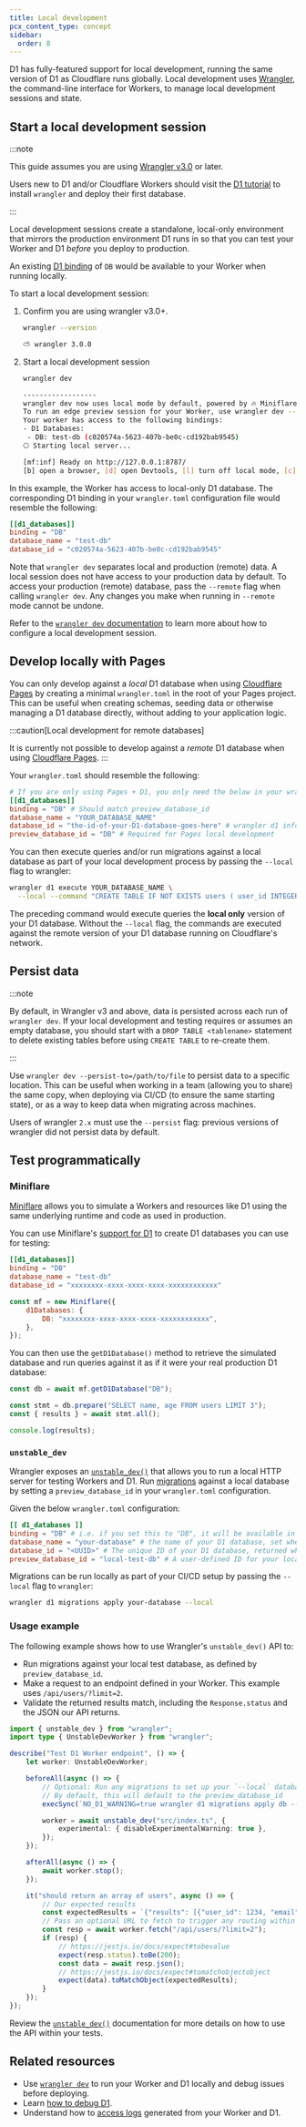 ```yaml
---
title: Local development
pcx_content_type: concept
sidebar:
  order: 8
---
```


D1 has fully-featured support for local development, running the same version of D1 as Cloudflare runs globally. Local development uses [Wrangler](/workers/wrangler/install-and-update/), the command-line interface for Workers, to manage local development sessions and state.

## Start a local development session

:::note

This guide assumes you are using [Wrangler v3.0](https://blog.cloudflare.com/wrangler3/) or later.

Users new to D1 and/or Cloudflare Workers should visit the [D1 tutorial](/d1/get-started/) to install `wrangler` and deploy their first database.

:::

Local development sessions create a standalone, local-only environment that mirrors the production environment D1 runs in so that you can test your Worker and D1 _before_ you deploy to production.

An existing [D1 binding](/workers/wrangler/configuration/#d1-databases) of `DB` would be available to your Worker when running locally.

To start a local development session:

1. Confirm you are using wrangler v3.0+.

   ```sh
   wrangler --version
   ```

   ```sh output
   ⛅️ wrangler 3.0.0
   ```

2. Start a local development session

   ```sh
   wrangler dev
   ```

   ```sh output
   ------------------
   wrangler dev now uses local mode by default, powered by 🔥 Miniflare and 👷 workerd.
   To run an edge preview session for your Worker, use wrangler dev --remote
   Your worker has access to the following bindings:
   - D1 Databases:
   	- DB: test-db (c020574a-5623-407b-be0c-cd192bab9545)
   ⎔ Starting local server...

   [mf:inf] Ready on http://127.0.0.1:8787/
   [b] open a browser, [d] open Devtools, [l] turn off local mode, [c] clear console, [x] to exit
   ```

In this example, the Worker has access to local-only D1 database. The corresponding D1 binding in your `wrangler.toml` configuration file would resemble the following:

```toml title="wrangler.toml"
[[d1_databases]]
binding = "DB"
database_name = "test-db"
database_id = "c020574a-5623-407b-be0c-cd192bab9545"
```

Note that `wrangler dev` separates local and production (remote) data. A local session does not have access to your production data by default. To access your production (remote) database, pass the `--remote` flag when calling `wrangler dev`. Any changes you make when running in `--remote` mode cannot be undone.

Refer to the [`wrangler dev` documentation](/workers/wrangler/commands/#dev) to learn more about how to configure a local development session.

## Develop locally with Pages

You can only develop against a _local_ D1 database when using [Cloudflare Pages](/pages/) by creating a minimal `wrangler.toml` in the root of your Pages project. This can be useful when creating schemas, seeding data or otherwise managing a D1 database directly, without adding to your application logic.

:::caution[Local development for remote databases]

It is currently not possible to develop against a _remote_ D1 database when using [Cloudflare Pages](/pages/).
:::

Your `wrangler.toml` should resemble the following:

```toml
# If you are only using Pages + D1, you only need the below in your wrangler.toml to interact with D1 locally.
[[d1_databases]]
binding = "DB" # Should match preview_database_id
database_name = "YOUR_DATABASE_NAME"
database_id = "the-id-of-your-D1-database-goes-here" # wrangler d1 info YOUR_DATABASE_NAME
preview_database_id = "DB" # Required for Pages local development
```

You can then execute queries and/or run migrations against a local database as part of your local development process by passing the `--local` flag to wrangler:

```bash
wrangler d1 execute YOUR_DATABASE_NAME \
  --local --command "CREATE TABLE IF NOT EXISTS users ( user_id INTEGER PRIMARY KEY, email_address TEXT, created_at INTEGER, deleted INTEGER, settings TEXT);"
```

The preceding command would execute queries the **local only** version of your D1 database. Without the `--local` flag, the commands are executed against the remote version of your D1 database running on Cloudflare's network.

## Persist data

:::note

By default, in Wrangler v3 and above, data is persisted across each run of `wrangler dev`. If your local development and testing requires or assumes an empty database, you should start with a `DROP TABLE <tablename>` statement to delete existing tables before using `CREATE TABLE` to re-create them.

:::

Use `wrangler dev --persist-to=/path/to/file` to persist data to a specific location. This can be useful when working in a team (allowing you to share) the same copy, when deploying via CI/CD (to ensure the same starting state), or as a way to keep data when migrating across machines.

Users of wrangler `2.x` must use the `--persist` flag: previous versions of wrangler did not persist data by default.

## Test programmatically

### Miniflare

[Miniflare](https://miniflare.dev/) allows you to simulate a Workers and resources like D1 using the same underlying runtime and code as used in production.

You can use Miniflare's [support for D1](https://miniflare.dev/storage/d1) to create D1 databases you can use for testing:

```toml
[[d1_databases]]
binding = "DB"
database_name = "test-db"
database_id = "xxxxxxxx-xxxx-xxxx-xxxx-xxxxxxxxxxxx"
```

```js
const mf = new Miniflare({
	d1Databases: {
		DB: "xxxxxxxx-xxxx-xxxx-xxxx-xxxxxxxxxxxx",
	},
});
```

You can then use the `getD1Database()` method to retrieve the simulated database and run queries against it as if it were your real production D1 database:

```js
const db = await mf.getD1Database("DB");

const stmt = db.prepare("SELECT name, age FROM users LIMIT 3");
const { results } = await stmt.all();

console.log(results);
```

### `unstable_dev`

Wrangler exposes an [`unstable_dev()`](/workers/wrangler/api/) that allows you to run a local HTTP server for testing Workers and D1. Run [migrations](/d1/reference/migrations/) against a local database by setting a `preview_database_id` in your `wrangler.toml` configuration.

Given the below `wrangler.toml` configuration:

```toml
[[ d1_databases ]]
binding = "DB" # i.e. if you set this to "DB", it will be available in your Worker at `env.DB`
database_name = "your-database" # the name of your D1 database, set when created
database_id = "<UUID>" # The unique ID of your D1 database, returned when you create your database or run `
preview_database_id = "local-test-db" # A user-defined ID for your local test database.
```

Migrations can be run locally as part of your CI/CD setup by passing the `--local` flag to `wrangler`:

```sh
wrangler d1 migrations apply your-database --local
```

### Usage example

The following example shows how to use Wrangler's `unstable_dev()` API to:

- Run migrations against your local test database, as defined by `preview_database_id`.
- Make a request to an endpoint defined in your Worker. This example uses `/api/users/?limit=2`.
- Validate the returned results match, including the `Response.status` and the JSON our API returns.

```ts
import { unstable_dev } from "wrangler";
import type { UnstableDevWorker } from "wrangler";

describe("Test D1 Worker endpoint", () => {
	let worker: UnstableDevWorker;

	beforeAll(async () => {
		// Optional: Run any migrations to set up your `--local` database
		// By default, this will default to the preview_database_id
		execSync(`NO_D1_WARNING=true wrangler d1 migrations apply db --local`);

		worker = await unstable_dev("src/index.ts", {
			experimental: { disableExperimentalWarning: true },
		});
	});

	afterAll(async () => {
		await worker.stop();
	});

	it("should return an array of users", async () => {
		// Our expected results
		const expectedResults = `{"results": [{"user_id": 1234, "email": "foo@example.com"},{"user_id": 6789, "email": "bar@example.com"}]}`;
		// Pass an optional URL to fetch to trigger any routing within your Worker
		const resp = await worker.fetch("/api/users/?limit=2");
		if (resp) {
			// https://jestjs.io/docs/expect#tobevalue
			expect(resp.status).toBe(200);
			const data = await resp.json();
			// https://jestjs.io/docs/expect#tomatchobjectobject
			expect(data).toMatchObject(expectedResults);
		}
	});
});
```

Review the [`unstable_dev()`](/workers/wrangler/api/#usage) documentation for more details on how to use the API within your tests.

## Related resources

- Use [`wrangler dev`](/workers/wrangler/commands/#dev) to run your Worker and D1 locally and debug issues before deploying.
- Learn [how to debug D1](/d1/observability/debug-d1/).
- Understand how to [access logs](/workers/observability/logs/) generated from your Worker and D1.
